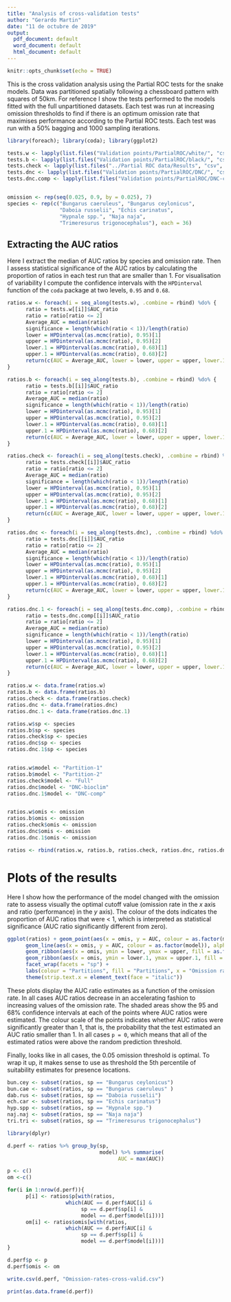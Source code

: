 ```yaml
---
title: "Analysis of cross-validation tests"
author: "Gerardo Martin"
date: "11 de octubre de 2019"
output:
  pdf_document: default
  word_document: default
  html_document: default
---
```


```r
knitr::opts_chunk$set(echo = TRUE)
```

This is the cross validation analysis using the Partial ROC tests for the snake models. Data was partitioned spatially following a chessboard pattern with squares of 50km. For reference I show the tests performed to the models fitted with the full unpartitioned datasets. Each test was run at increasing omission thresholds to find if there is an optimum omission rate that maximises performance according to the Partial ROC tests. Each test was run with a 50% bagging and 1000 sampling iterations.

```r
library(foreach); library(coda); library(ggplot2)

tests.w <- lapply(list.files("Validation points/PartialROC/white/", "csv", full.names = T), read.csv)
tests.b <- lapply(list.files("Validation points/PartialROC/black/", "csv", full.names = T), read.csv)
tests.check <- lapply(list.files("../Partial ROC data/Results", "csv", full.names = T), read.csv)
tests.dnc <- lapply(list.files("Validation points/PartialROC/DNC/", "csv", full.names = T), read.csv)
tests.dnc.comp <- lapply(list.files("Validation points/PartialROC/DNC-comp/", "csv", full.names = T), read.csv)


omission <- rep(seq(0.025, 0.9, by = 0.025), 7)
species <- rep(c("Bungarus caeruleus", "Bungarus ceylonicus",
                 "Daboia russelii", "Echis carinatus",
                 "Hypnale spp.", "Naja naja",
                 "Trimeresurus trigonocephalus"), each = 36)  
```

## Extracting the AUC ratios

Here I extract the median of AUC ratios by species and omission rate. Then I assess statistical significance of the AUC ratios by calculating the proportion of ratios in each test run that are smaller than 1. For visualisation of variability I compute the confidence intervals with the `HPDinterval` function of the `coda` package at two levels, `0.95` and `0.68`.

```r
ratios.w <- foreach(i = seq_along(tests.w), .combine = rbind) %do% {
      ratio = tests.w[[i]]$AUC_ratio
      ratio = ratio[ratio <= 2]
      Average_AUC = median(ratio)
      significance = length(which(ratio < 1))/length(ratio)
      lower = HPDinterval(as.mcmc(ratio), 0.95)[1]
      upper = HPDinterval(as.mcmc(ratio), 0.95)[2]
      lower.1 = HPDinterval(as.mcmc(ratio), 0.68)[1]
      upper.1 = HPDinterval(as.mcmc(ratio), 0.68)[2]
      return(c(AUC = Average_AUC, lower = lower, upper = upper, lower.1 = lower.1, upper.1 = upper.1, p = significance))
}

ratios.b <- foreach(i = seq_along(tests.b), .combine = rbind) %do% {
      ratio = tests.b[[i]]$AUC_ratio
      ratio = ratio[ratio <= 2]
      Average_AUC = median(ratio)
      significance = length(which(ratio < 1))/length(ratio)
      lower = HPDinterval(as.mcmc(ratio), 0.95)[1]
      upper = HPDinterval(as.mcmc(ratio), 0.95)[2]
      lower.1 = HPDinterval(as.mcmc(ratio), 0.68)[1]
      upper.1 = HPDinterval(as.mcmc(ratio), 0.68)[2]
      return(c(AUC = Average_AUC, lower = lower, upper = upper, lower.1 = lower.1, upper.1 = upper.1, p = significance))
}

ratios.check <- foreach(i = seq_along(tests.check), .combine = rbind) %do% {
      ratio = tests.check[[i]]$AUC_ratio
      ratio = ratio[ratio <= 2]
      Average_AUC = median(ratio)
      significance = length(which(ratio < 1))/length(ratio)
      lower = HPDinterval(as.mcmc(ratio), 0.95)[1]
      upper = HPDinterval(as.mcmc(ratio), 0.95)[2]
      lower.1 = HPDinterval(as.mcmc(ratio), 0.68)[1]
      upper.1 = HPDinterval(as.mcmc(ratio), 0.68)[2]
      return(c(AUC = Average_AUC, lower = lower, upper = upper, lower.1 = lower.1, upper.1 = upper.1, p = significance))
}

ratios.dnc <- foreach(i = seq_along(tests.dnc), .combine = rbind) %do% {
      ratio = tests.dnc[[i]]$AUC_ratio
      ratio = ratio[ratio <= 2]
      Average_AUC = median(ratio)
      significance = length(which(ratio < 1))/length(ratio)
      lower = HPDinterval(as.mcmc(ratio), 0.95)[1]
      upper = HPDinterval(as.mcmc(ratio), 0.95)[2]
      lower.1 = HPDinterval(as.mcmc(ratio), 0.68)[1]
      upper.1 = HPDinterval(as.mcmc(ratio), 0.68)[2]
      return(c(AUC = Average_AUC, lower = lower, upper = upper, lower.1 = lower.1, upper.1 = upper.1, p = significance))
}

ratios.dnc.1 <- foreach(i = seq_along(tests.dnc.comp), .combine = rbind) %do% {
      ratio = tests.dnc.comp[[i]]$AUC_ratio
      ratio = ratio[ratio <= 2]
      Average_AUC = median(ratio)
      significance = length(which(ratio < 1))/length(ratio)
      lower = HPDinterval(as.mcmc(ratio), 0.95)[1]
      upper = HPDinterval(as.mcmc(ratio), 0.95)[2]
      lower.1 = HPDinterval(as.mcmc(ratio), 0.68)[1]
      upper.1 = HPDinterval(as.mcmc(ratio), 0.68)[2]
      return(c(AUC = Average_AUC, lower = lower, upper = upper, lower.1 = lower.1, upper.1 = upper.1, p = significance))
}

ratios.w <- data.frame(ratios.w)
ratios.b <- data.frame(ratios.b)
ratios.check <- data.frame(ratios.check)
ratios.dnc <- data.frame(ratios.dnc)
ratios.dnc.1 <- data.frame(ratios.dnc.1)

ratios.w$sp <- species
ratios.b$sp <- species
ratios.check$sp <- species
ratios.dnc$sp <- species
ratios.dnc.1$sp <- species


ratios.w$model <- "Partition-1"
ratios.b$model <- "Partition-2"
ratios.check$model <- "Full"
ratios.dnc$model <- "DNC-bioclim"
ratios.dnc.1$model <- "DNC-comp"


ratios.w$omis <- omission
ratios.b$omis <- omission
ratios.check$omis <- omission
ratios.dnc$omis <- omission
ratios.dnc.1$omis <- omission

ratios <- rbind(ratios.w, ratios.b, ratios.check, ratios.dnc, ratios.dnc.1)
```

# Plots of the results

Here I show how the performance of the model changed with the omission rate to assess visually the optimal cutoff value (omission rate in the *x* axis and ratio (performance) in the *y* axis). The colour of the dots indicates the proportion of AUC ratios that were < 1, which is interpreted as statistical significance (AUC ratio significantly different from zero).

```r
ggplot(ratios) + geom_point(aes(x = omis, y = AUC, colour = as.factor(model))) + 
      geom_line(aes(x = omis, y = AUC, colour = as.factor(model)), alpha = 0.3) +
      geom_ribbon(aes(x = omis, ymin = lower, ymax = upper, fill = as.factor(model)), alpha = 0.1) +
      geom_ribbon(aes(x = omis, ymin = lower.1, ymax = upper.1, fill = as.factor(model)), alpha = 0.1) +
      facet_wrap(facets = "sp") +
      labs(colour = "Partitions", fill = "Partitions", x = "Omission rate", y = "AUC ratio") +
      theme(strip.text.x = element_text(face = "italic"))
```


These plots display the AUC ratio estimates as a function of the omission rate. In all cases AUC ratios decrease in an accelerating fashion to increasing values of the omission rate. The shaded areas show the 95 and 68% confidence intervals at each of the points where AUC ratios were estimated. The colour scale of the points indicates whether AUC ratios were significantly greater than 1, that is, the probability that the test estimated an AUC ratio smaller than 1. In all cases `p = 0`, which means that all of the estimated ratios were above the random prediction threshold.

Finally, looks like in all cases, the 0.05 omission threshold is optimal. To wrap it up, it makes sense to use as threshold the 5th percentile of suitability estimates for presence locations.

```r
bun.cey <- subset(ratios, sp == "Bungarus ceylonicus")
bun.cae <- subset(ratios, sp == "Bungarus caeruleus" )
dab.rus <- subset(ratios, sp == "Daboia russelii")
ech.car <- subset(ratios, sp == "Echis carinatus")
hyp.spp <- subset(ratios, sp == "Hypnale spp.")
naj.naj <- subset(ratios, sp == "Naja naja")
tri.tri <- subset(ratios, sp == "Trimeresurus trigonocephalus")
```


```r
library(dplyr)

d.perf <- ratios %>% group_by(sp,
                              model) %>% summarise(
                                    AUC = max(AUC))

p <- c()
om <-c()

for(i in 1:nrow(d.perf)){
      p[i] <- ratios$p[with(ratios,
                   which(AUC == d.perf$AUC[i] &
                        sp == d.perf$sp[i] &
                        model == d.perf$model[i]))]
      om[i] <- ratios$omis[with(ratios,
                   which(AUC == d.perf$AUC[i] &
                        sp == d.perf$sp[i] &
                        model == d.perf$model[i]))]
}

d.perf$p <- p
d.perf$omis <- om

write.csv(d.perf, "Omission-rates-cross-valid.csv")

print(as.data.frame(d.perf))
```